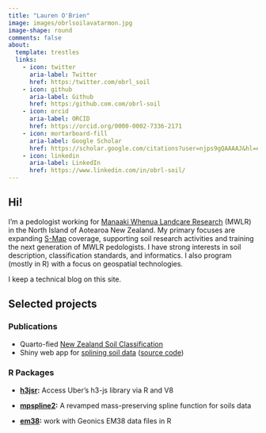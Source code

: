 ```yaml
---
title: "Lauren O'Brien"
image: images/obrlsoilavatarmon.jpg
image-shape: round
comments: false
about:
  template: trestles
  links:
    - icon: twitter
      aria-label: Twitter
      href: https:/twitter.com/obrl_soil
    - icon: github
      aria-label: Github
      href: https:/github.com.com/obrl-soil
    - icon: orcid
      aria-label: ORCID
      href: https://orcid.org/0000-0002-7336-2171
    - icon: mortarboard-fill
      aria-label: Google Scholar
      href: https://scholar.google.com/citations?user=njps9gQAAAAJ&hl=en
    - icon: linkedin
      aria-label: LinkedIn
      href: https://www.linkedin.com/in/obrl-soil/
---
```


::: column-page
## Hi!

I'm a pedologist working for [Manaaki Whenua Landcare Research](https://www.landcareresearch.co.nz/) (MWLR) in the North Island of Aotearoa New Zealand. My primary focuses are expanding [S-Map](https://smap.landcareresearch.co.nz/) coverage, supporting soil research activities and training the next generation of MWLR pedologists. I have strong interests in soil description, classification standards, and informatics. I also program (mostly in R) with a focus on geospatial technologies.

I keep a technical blog on this site.

## Selected projects

### Publications

-   Quarto-fied [New Zealand Soil Classification](https://github.com/lauren-obrien/nzsc_v3)
-   Shiny web app for [splining soil data](https://obrl-soil.shinyapps.io/splineapp/) ([source code](https://github.com/obrl-soil/shiny_apps/tree/main/splineapp))

### R Packages

-   [**h3jsr**](https://github.com/obrl-soil/h3jsr)**:** Access Uber's h3-js library via R and V8

-   [**mpspline2**](https://github.com/obrl-soil/mpspline2)**:** A revamped mass-preserving spline function for soils data

-   [**em38**](https://github.com/obrl-soil/em38)**:** work with Geonics EM38 data files in R
:::

